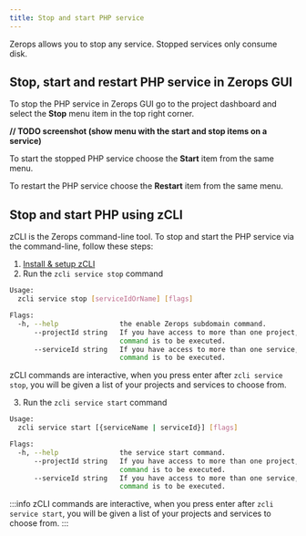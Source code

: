 ```yaml
---
title: Stop and start PHP service
---
```


Zerops allows you to stop any service. Stopped services only consume disk.

## Stop, start and restart PHP service in Zerops GUI
To stop the PHP service in Zerops GUI go to the project dashboard and select the **Stop** menu item in the top right corner.

**// TODO screenshot (show menu with the start and stop items on a service)**

To start the stopped PHP service choose the **Start** item from the same menu.

To restart the PHP service choose the **Restart** item from the same menu.

## Stop and start PHP using zCLI
zCLI is the Zerops command-line tool. To stop and start the PHP service via the command-line, follow these steps:
1. [Install & setup zCLI](/references/cli)
2. Run the `zcli service stop` command  

```sh
Usage:
  zcli service stop [serviceIdOrName] [flags]

Flags:
  -h, --help               the enable Zerops subdomain command.
      --projectId string   If you have access to more than one project, you must specify the project ID for which the
                           command is to be executed.
      --serviceId string   If you have access to more than one service, you must specify the service ID for which the
                           command is to be executed.
```
zCLI commands are interactive, when you press enter after `zcli service stop`, you will be given a list of your projects and services to choose from.

3. Run the `zcli service start` command  
```sh
Usage:
  zcli service start [{serviceName | serviceId}] [flags]

Flags:
  -h, --help               the service start command.
      --projectId string   If you have access to more than one project, you must specify the project ID for which the
                           command is to be executed.
      --serviceId string   If you have access to more than one service, you must specify the service ID for which the
                           command is to be executed.
```
:::info
zCLI commands are interactive, when you press enter after `zcli service start`, you will be given a list of your projects and services to choose from.
:::
